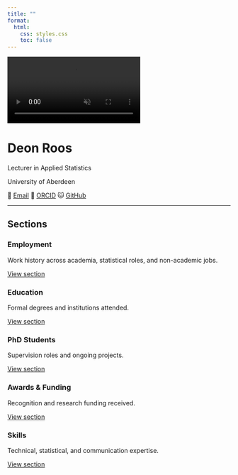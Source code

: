 ```yaml
---
title: ""
format:
  html:
    css: styles.css
    toc: false
---
```


<!-- Video Background -->
<video autoplay muted loop playsinline id="bg-video">
  <source src="media/mu_wave.mp4" type="video/mp4">
</video>

<div class="cv-header">
  <h1>Deon Roos</h1>
  <p class="cv-subtitle">Lecturer in Applied Statistics</p>
  <p class="cv-subtitle">University of Aberdeen</p>
</div>

<div class="cv-contact">
  <span class="cv-contact-item">📧 <a href="mailto:deon.roos4@abdn.ac.uk">Email</a></span>
  <span class="cv-contact-item">📖 <a href="https://orcid.org/0000-0003-4866-7472">ORCID</a></span>
  <span class="cv-contact-item">🐱 <a href="https://github.com/DeonRoos">GitHub</a></span>
</div>

<!-- AOS library for scroll animations -->
<link href="https://cdn.jsdelivr.net/npm/aos@2.3.4/dist/aos.css" rel="stylesheet">
<script src="https://cdn.jsdelivr.net/npm/aos@2.3.4/dist/aos.js"></script>
<script>
  AOS.init({
    once: true, // fade in only once
    duration: 600 // speed of animation in ms
  });
</script>
---

## Sections

```{=html}
<section class="course-grid">
  <div class="course-card" data-aos="fade-up" data-aos-delay="0">
    <h3>Employment</h3>
    <p>Work history across academia, statistical roles, and non-academic jobs.</p>
    <a href="cv-employment.qmd" class="btn">View section</a>
  </div>

  <div class="course-card" data-aos="fade-up" data-aos-delay="100">
    <h3>Education</h3>
    <p>Formal degrees and institutions attended.</p>
    <a href="cv-education.qmd" class="btn">View section</a>
  </div>

  <div class="course-card" data-aos="fade-up" data-aos-delay="200">
    <h3>PhD Students</h3>
    <p>Supervision roles and ongoing projects.</p>
    <a href="cv-phd.qmd" class="btn">View section</a>
  </div>

  <div class="course-card" data-aos="fade-up" data-aos-delay="300">
    <h3>Awards & Funding</h3>
    <p>Recognition and research funding received.</p>
    <a href="cv-awards.qmd" class="btn">View section</a>
  </div>

  <div class="course-card" data-aos="fade-up" data-aos-delay="400">
    <h3>Skills</h3>
    <p>Technical, statistical, and communication expertise.</p>
    <a href="cv-skills.qmd" class="btn">View section</a>
  </div>
</section>

```
